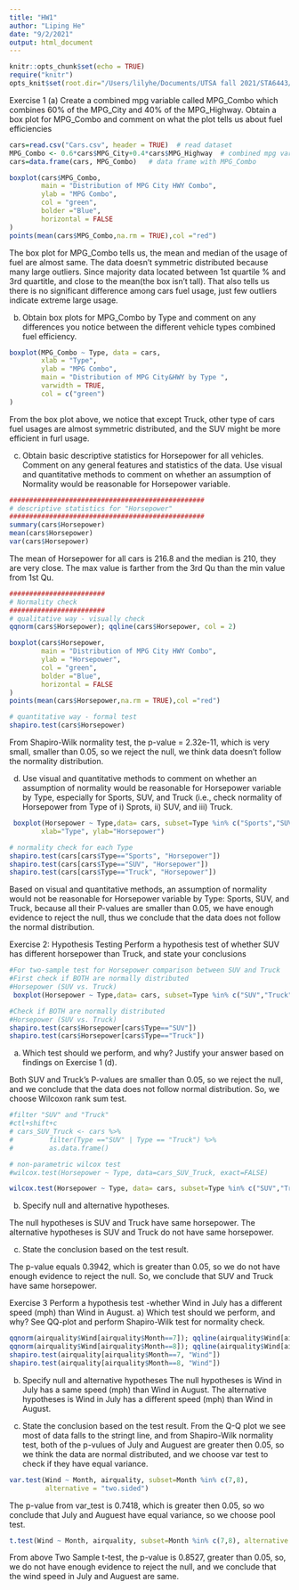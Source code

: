 ```yaml
---
title: "HW1"
author: "Liping He"
date: "9/2/2021"
output: html_document
---
```


```r
knitr::opts_chunk$set(echo = TRUE)
require("knitr")
opts_knit$set(root.dir="/Users/lilyhe/Documents/UTSA fall 2021/STA6443/week2")
```


Exercise 1
(a) Create a combined mpg variable called MPG_Combo which combines 60% of the MPG_City and 40% of the MPG_Highway. Obtain a box plot for MPG_Combo and comment on what the plot tells us about fuel efficiencies

```r
cars=read.csv("Cars.csv", header = TRUE)  # read dataset 
MPG_Combo <- 0.6*cars$MPG_City+0.4*cars$MPG_Highway  # combined mpg varialbe 
cars=data.frame(cars, MPG_Combo)   # data frame with MPG_Combo

```

```r
boxplot(cars$MPG_Combo,
        main = "Distribution of MPG City HWY Combo",
        ylab = "MPG Combo",
        col = "green",
        bolder ="Blue",
        horizontal = FALSE
)
points(mean(cars$MPG_Combo,na.rm = TRUE),col ="red")
```
 
 
The box plot for MPG_Combo tells us, the mean and median of the usage of fuel are almost same. The data doesn't symmetric distributed because many large outliers. Since majority data located between 1st quartile % and 3rd quartitle, and close to the mean(the box isn't tall). That also tells us there is no significant difference among cars fuel usage, just few outliers indicate extreme large usage.
 
 (b) Obtain box plots for MPG_Combo by Type and comment on any differences you notice between the different vehicle types combined fuel efficiency.
```r
boxplot(MPG_Combo ~ Type, data = cars, 
        xlab = "Type",
        ylab = "MPG Combo", 
        main = "Distribution of MPG City&HWY by Type ",
        varwidth = TRUE, 
        col = c("green")
)
```
From the box plot above, we notice that except Truck, other type of cars fuel usages are almost symmetric distributed, and the SUV might be more efficient in furl usage.



(c) Obtain basic descriptive statistics for Horsepower for all vehicles. Comment on any general features and statistics of the data. Use visual and quantitative methods to comment on whether an assumption of Normality would be reasonable for Horsepower variable.

```r
#################################################
# descriptive statistics for "Horsepower"
#################################################
summary(cars$Horsepower)
mean(cars$Horsepower)
var(cars$Horsepower)
```
The mean of Horsepower for all cars is 216.8 and the median is 210, they are very close. The max value is farther from the 3rd Qu than the min value from 1st Qu.


```r
########################
# Normality check
########################
# qualitative way - visually check
qqnorm(cars$Horsepower); qqline(cars$Horsepower, col = 2)
```

```r
boxplot(cars$Horsepower,
        main = "Distribution of MPG City HWY Combo",
        ylab = "Horsepower",
        col = "green",
        bolder ="Blue",
        horizontal = FALSE
)
points(mean(cars$Horsepower,na.rm = TRUE),col ="red")
```


```r
# quantitative way - formal test
shapiro.test(cars$Horsepower)
```
From Shapiro-Wilk normality test, the p-value = 2.32e-11, which is very small, smaller than 0.05, so we reject the null, we think data doesn't follow the normality distribution.


(d) Use visual and quantitative methods to comment on whether an assumption of normality would be reasonable for Horsepower variable by Type, especially for Sports, SUV, and Truck (i.e., check normality of Horsepower from Type of i) Sprots, ii) SUV, and iii) Truck.

```r
 boxplot(Horsepower ~ Type,data= cars, subset=Type %in% c("Sports","SUV","Truck"), main="Horsepower by Type",
        xlab="Type", ylab="Horsepower")
```

```r
# normality check for each Type
shapiro.test(cars[cars$Type=="Sports", "Horsepower"])
shapiro.test(cars[cars$Type=="SUV", "Horsepower"])
shapiro.test(cars[cars$Type=="Truck", "Horsepower"])
```

Based on visual and quantitative methods, an assumption of normality would not be reasonable for Horsepower variable by Type: Sports, SUV, and Truck, because all their P-values are smaller than 0.05, we have enough evidence to reject the null, thus we conclude that the data does not follow the normal distribution.

Exercise 2: Hypothesis Testing
Perform a hypothesis test of whether SUV has different horsepower than Truck, and state your conclusions

```r
#For two-sample test for Horsepower comparison between SUV and Truck
#First check if BOTH are normally distributed
#Horsepower (SUV vs. Truck)
 boxplot(Horsepower ~ Type,data= cars, subset=Type %in% c("SUV","Truck"), main="Horsepower by Type",xlab="Type", ylab="Horsepower")
```
```r
#Check if BOTH are normally distributed
#Horsepower (SUV vs. Truck)
shapiro.test(cars$Horsepower[cars$Type=="SUV"])
shapiro.test(cars$Horsepower[cars$Type=="Truck"])
```

a) Which test should we perform, and why? Justify your answer based on findings on Exercise 1 (d).

Both SUV and Truck's P-values are smaller than 0.05, so we reject the null, and we conclude that the data does not follow normal distribution. So, we choose Wilcoxon rank sum test.
```r
#filter "SUV" and "Truck"
#ctl+shift+c
# cars_SUV_Truck <- cars %>%
#         filter(Type =="SUV" | Type == "Truck") %>%
#         as.data.frame()

# non-parametric wilcox test
#wilcox.test(Horsepower ~ Type, data=cars_SUV_Truck, exact=FALSE)

wilcox.test(Horsepower ~ Type, data= cars, subset=Type %in% c("SUV","Truck"), exact=FALSE)
```

b) Specify null and alternative hypotheses.

 The null hypotheses is SUV and Truck have same horsepower.
 The alternative hypotheses is SUV and Truck do not have same horsepower.
 
c) State the conclusion based on the test result.

The p-value equals 0.3942, which is greater than 0.05, so we do not have enough evidence to reject the null. So, we conclude that SUV and Truck have same horsepower.


Exercise 3
Perform a hypothesis test -whether Wind in July has a different speed (mph) than Wind in August.
a) Which test should we perform, and why? See QQ-plot and perform Shapiro-Wilk test for normality check.

```r
qqnorm(airquality$Wind[airquality$Month==7]); qqline(airquality$Wind[airquality$Month==7], col = 2)
qqnorm(airquality$Wind[airquality$Month==8]); qqline(airquality$Wind[airquality$Month==8], col = 2)
shapiro.test(airquality[airquality$Month==7, "Wind"])
shapiro.test(airquality[airquality$Month==8, "Wind"])
```

b) Specify null and alternative hypotheses
 The null hypotheses is Wind in July has a same speed (mph) than Wind in August.
 The alternative hypotheses is Wind in July has a different speed (mph) than Wind in August.
 
c) State the conclusion based on the test result.
From the Q-Q plot we see most of data falls to the stringt line, and from Shapiro-Wilk normality test, both of the p-vulues of July and Auguest are greater then 0.05, so we think the data are normal distributed, and we choose var test to check if they have equal variance.

```r
var.test(Wind ~ Month, airquality, subset=Month %in% c(7,8), 
         alternative = "two.sided")
```

The p-value from var_test is 0.7418,  which is greater then 0.05, so wo conclude that July and Auguest have equal variance, so we choose pool test.

```r
t.test(Wind ~ Month, airquality, subset=Month %in% c(7,8), alternative = "two.sided", var.equal= TRUE)
```

From above Two Sample t-test, the p-value is 0.8527, greater than 0.05, so, we do not have enough evidence to reject the null, and we conclude that the wind speed in July and Auguest are same. 
